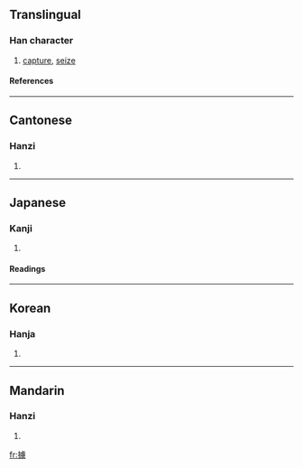 {{see|掳|擄}}

==Translingual==
===Han character===
{{Han char|rn=64|rad=手|as=13|sn=16|four=5102<sub>7</sub>|canj=手卜心尸 (QYPS)}}
# [[capture]], [[seize]]
====References====
{{Han ref|kx=0457.310|dkj=12787|dj=0806.150|hdz=31968.010|uh=64C4|ud=25796|bh=BEDB|bd=48859}}

----
==Cantonese==
===Hanzi===
{{yue-hanzi|jyut=|y=lou5}}
# {{defn|Cantonese}}

----
==Japanese==
===Kanji===
{{ja-kanji|grade=|rs=手13}}
# {{defn|Japanese}} 
====Readings====
{{ja-readings|on=[[りょ]] (ryo)|kun=[[とりく]] (toriku)}}

----
==Korean==
===Hanja===
{{ko-hanja|hangeul=로>노|eumhun=|rv=ro>no|mr=ro>no|y=lo>no}}
# {{defn|Korean}}

----
==Mandarin==
===Hanzi===
{{cmn-hanzi|sim=掳|pin=[[lǔ]] (lu3)|wg=lu<sup>3</sup>}}
# {{defn|Mandarin}}

[[fr:擄]]